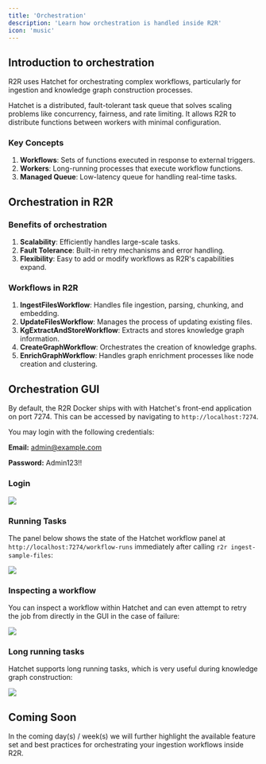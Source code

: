 ```yaml
---
title: 'Orchestration'
description: 'Learn how orchestration is handled inside R2R'
icon: 'music'
---
```


## Introduction to orchestration

R2R uses Hatchet for orchestrating complex workflows, particularly for ingestion and knowledge graph construction processes.

Hatchet is a distributed, fault-tolerant task queue that solves scaling problems like concurrency, fairness, and rate limiting. It allows R2R to distribute functions between workers with minimal configuration.

### Key Concepts

1. **Workflows**: Sets of functions executed in response to external triggers.
2. **Workers**: Long-running processes that execute workflow functions.
3. **Managed Queue**: Low-latency queue for handling real-time tasks.

## Orchestration in R2R


### Benefits of orchestration

1. **Scalability**: Efficiently handles large-scale tasks.
2. **Fault Tolerance**: Built-in retry mechanisms and error handling.
3. **Flexibility**: Easy to add or modify workflows as R2R's capabilities expand.

### Workflows in R2R

1. **IngestFilesWorkflow**: Handles file ingestion, parsing, chunking, and embedding.
2. **UpdateFilesWorkflow**: Manages the process of updating existing files.
3. **KgExtractAndStoreWorkflow**: Extracts and stores knowledge graph information.
4. **CreateGraphWorkflow**: Orchestrates the creation of knowledge graphs.
5. **EnrichGraphWorkflow**: Handles graph enrichment processes like node creation and clustering.


## Orchestration GUI

By default, the R2R Docker ships with with Hatchet's front-end application on port 7274. This can be accessed by navigating to `http://localhost:7274`.

You may login with the following credentials:


<Note>

**Email:** admin@example.com

**Password:** Admin123!!
</Note>

### Login

<Frame caption="Logging into hatchet at http://localhost:7274">
  <img src="../images/hatchet_login.png" />
</Frame>


### Running Tasks

The panel below shows the state of the Hatchet workflow panel at `http://localhost:7274/workflow-runs` immediately after calling `r2r ingest-sample-files`:

<Frame caption="Running workflows at http://localhost:7274/workflow-runs">
  <img src="../images/hatchet_running.png" />
</Frame>


### Inspecting a workflow

You can inspect a workflow within Hatchet and can even attempt to retry the job from directly in the GUI in the case of failure:

<Frame caption="Inspecting a workflow at http://localhost:7274/workflow-runs/274081a8-acfb-4686-84c9-9fd73bc5c7f1?tenant=707d0855-80ab-4e1f-a156-f1c4546cbf52">
  <img src="../images/hatchet_workflow.png" />
</Frame>



### Long running tasks

Hatchet supports long running tasks, which is very useful during knowledge graph construction:

<Frame caption="Worker timeout is set to 60m to support long running tasks like graph construction.">
  <img src="../images/hatchet_long_running.png" />
</Frame>



## Coming Soon

In the coming day(s) / week(s) we will further highlight the available feature set and best practices for orchestrating your ingestion workflows inside R2R.
